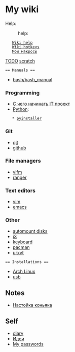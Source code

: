 = My wiki =

Help:
:help:
    [[wiki_help|Wiki help]]
    [[wiki_help/wiki_hotkeys|Wiki hotkeys]]
    [[scratch#my-macroses|Мои макросы]]

[[TODO]]
[[scratch]]

 == Manuals ==
* [[bash/bash_manual]]

=== Programming ===
* [[programming/howto_it_project_start#С чего начинать IT проект|С чего начинать IT проект]]
* [[programming/python/python|Python]]:
    * [[programming/python/pyinstaller|pyinstaller]]

=== Git ===
* [[git/git#Git|git]]
* [[git/git#Github|github]]

=== File managers ===
* [[file_managers/vifm|vifm]]
* [[file_managers/ranger|ranger]]

=== Text editors ===
* [[text_editors/vim/vim|vim]]
* [[text_editors/emacs|emacs]]

=== Other ===
* [[etc/automount_disks|automount disks]]
* [[etc/i3|i3]]
* [[etc/keyboard|keyboard]]
* [[etc/pacman|pacman]]
* [[etc/urxvt|urxvt]]
 
 == Installations ==
* [[installations/arch_linux_installation|Arch Linux]]
* [[installations/usb|usb]]

== Notes ==
* [[notes/konjak|Настойка коньяка]]

== Self ==
* [[diary/diary|diary]]
* [[diary/ideas/ideas|Идеи]]
* [[diary/passwords|My passwords]]

